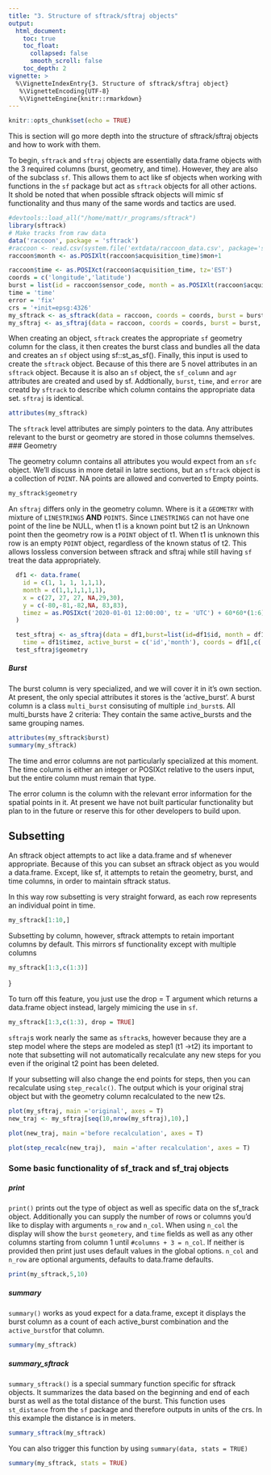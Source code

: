 ```yaml
---
title: "3. Structure of sftrack/sftraj objects"
output:
  html_document:
    toc: true
    toc_float:
      collapsed: false
      smooth_scroll: false
    toc_depth: 2
vignette: >
  %\VignetteIndexEntry{3. Structure of sftrack/sftraj object}
   %\VignetteEncoding{UTF-8}
   %\VignetteEngine{knitr::rmarkdown}
---
```

```r
knitr::opts_chunk$set(echo = TRUE)
```
This is section will go more depth into the structure of sftrack/sftraj objects and how to work with them.

To begin, `sftrack` and `sftraj` objects are essentially data.frame objects with the 3 required columns (burst, geometry, and time). However, they are also of the subclass `sf`. This allows them to act like sf objects when working with functions in the `sf` package but act as `sftrack` objects for all other actions. It shold be noted that when possible sftrack objects will mimic sf functionality and thus many of the same words and tactics are used.

```r
#devtools::load_all("/home/matt/r_programs/sftrack")
library(sftrack)
# Make tracks from raw data
data('raccoon', package = 'sftrack')
#raccoon <- read.csv(system.file('extdata/raccoon_data.csv', package='sftrack'))
raccoon$month <- as.POSIXlt(raccoon$acquisition_time)$mon+1

raccoon$time <- as.POSIXct(raccoon$acquisition_time, tz='EST')
coords = c('longitude','latitude')
burst = list(id = raccoon$sensor_code, month = as.POSIXlt(raccoon$acquisition_time)$mon+1)
time = 'time'
error = 'fix'
crs = '+init=epsg:4326'
my_sftrack <- as_sftrack(data = raccoon, coords = coords, burst = burst, time = time, error = error, crs = crs)
my_sftraj <- as_sftraj(data = raccoon, coords = coords, burst = burst, time = time, error = error, crs = crs)

```

When creating an object, `sftrack` creates the appropriate `sf` geometry column for the class, it then creates the burst class and bundles all the data and creates an `sf` object using sf::st_as_sf(). Finally, this input is used to create the `sftrack` object. Because of this there are 5 novel attributes in an `sftrack` object. Because it is also an `sf` object, the `sf_column` and `agr` attributes are created and used by sf. Addtionally, `burst`, `time`, and `error` are creatd by `sftrack` to describe which column contains the appropriate data set. `sftraj` is identical.

```r
attributes(my_sftrack)
```

The `sftrack` level attributes are simply pointers to the data. Any attributes relevant to the burst or geometry are stored in those columns themselves. 
### Geometry

The geometry column contains all attributes you would expect from an `sfc` object. We'll discuss in more detail in latre sections, but an `sftrack` object is a collection of `POINT`. NA points are allowed and converted to Empty points. 
```r
my_sftrack$geometry
```

An `sftraj` differs only in the geometry column. Where is it a `GEOMETRY` with mixture of `LINESTRINGS` **AND** `POINTS`. Since `LINESTRINGS` can not have one point of the line be NULL, when t1 is a known point but t2 is an Unknown point then the geometry row is a `POINT` object of t1. When t1 is unknown this row is an empty `POINT` object, regardless of the known status of t2. This allows lossless conversion between sftrack and sftraj while still having `sf` treat the data appropriately.


```r
  df1 <- data.frame(
    id = c(1, 1, 1, 1,1,1),
    month = c(1,1,1,1,1,1),
    x = c(27, 27, 27, NA,29,30),
    y = c(-80,-81,-82,NA, 83,83),
    timez = as.POSIXct('2020-01-01 12:00:00', tz = 'UTC') + 60*60*(1:6)
  )

  test_sftraj <- as_sftraj(data = df1,burst=list(id=df1$id, month = df1$month),
    time = df1$timez, active_burst = c('id','month'), coords = df1[,c('x','y')])
  test_sftraj$geometry
```

##### Burst
The burst column is very specialized, and we will cover it in it's own section. At present, the only special attributes it stores is the 'active_burst'. A burst column is a class `multi_burst` consisuting of multiple `ind_burst`s. All multi_bursts have 2 criteria: They contain the same active_bursts and the same grouping names. 

```r
attributes(my_sftrack$burst)
summary(my_sftrack)
```

The time and error columns are not particularly specialized at this moment. The time column is either an integer or POSIXct relative to the users input, but the entire column must remain that type.

The error column is the column with the relevant error information for the spatial points in it. At present we have not built particular functionality but plan to in the future or reserve this for other developers to build upon.


## Subsetting

An sftrack object attempts to act like a data.frame and sf whenever appropriate. Because of this you can subset an sftrack object as you would a data.frame. Except, like sf, it attempts to retain the geometry, burst, and time columns, in order to maintain sftrack status.

In this way row subsetting is very straight forward, as each row represents an individual point in time.

```r

my_sftrack[1:10,]
```

Subsetting by column, however, sftrack attempts to retain important columns by default. This mirrors sf functionality except with multiple columns

```r

my_sftrack[1:3,c(1:3)]
```
}

To turn off this feature, you just use the drop = T argument which returns a data.frame object instead, largely mimicing the use in `sf`.

```r
my_sftrack[1:3,c(1:3), drop = TRUE]
```

`sftraj`s work nearly the same as `sftrack`s, however because they are a step model where the steps are modeled as step1 (t1 ->t2) its important to note that subsetting will not automatically recalculate any new steps for you even if the original t2 point has been deleted.

If your subsetting will also change the end points for steps, then you can recalculate using `step_recalc()`. The output which is your original straj object but with the geometry column recalculated to the new t2s. 

```r
plot(my_sftraj, main ='original', axes = T)
new_traj <- my_sftraj[seq(10,nrow(my_sftraj),10),]

plot(new_traj, main ='before recalculation', axes = T)

plot(step_recalc(new_traj),  main ='after recalculation', axes = T)
```
### Some basic functionality of sf_track and sf_traj objects

##### print  

`print()` prints out the type of object as well as specific data on the sf_track object. Additionally you can supply the number of rows or columns you'd like to display with arguments `n_row` and `n_col`. When using `n_col` the display will show the `burst` `geometery`, and `time` fields as well as any other columns starting from column 1 until `#columns + 3 = n_col`. If neither is provided then print just uses default values in the global options. `n_col` and `n_row` are optional arguments, defaults to data.frame defaults.

```r

print(my_sftrack,5,10)
```

##### summary  

`summary()` works as youd expect for a data.frame, except it displays the burst column as a count of each active_burst combination and the `active_burst `for that column.  
```r
summary(my_sftrack)
```

##### summary_sftrack  

`summary_sftrack()` is a special summary function specific for sftrack objects. It summarizes the data based on the beginning and end of each burst as well as the total distance of the burst. This function uses `st_distance` from the `sf` package and therefore outputs in units of the crs. In this example the distance is in meters.
```r
summary_sftrack(my_sftrack)

```

You can also trigger this function by using `summary(data, stats = TRUE)`

```r
summary(my_sftrack, stats = TRUE)
```



